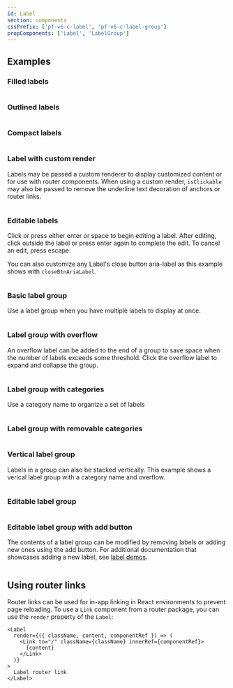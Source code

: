 ```yaml
---
id: Label
section: components
cssPrefix: ['pf-v6-c-label', 'pf-v6-c-label-group']
propComponents: ['Label', 'LabelGroup']
---
```



## Examples

### Filled labels

```ts file="LabelFilled.tsx"

```

### Outlined labels

```ts file="LabelOutline.tsx"

```

### Compact labels

```ts file="LabelCompact.tsx"

```

### Label with custom render

Labels may be passed a custom renderer to display customized content or for use with router components. When using a custom render, `isClickable` may also be passed to remove the underline text decoration of anchors or router links.

```ts file="LabelCustomRender.tsx"

```

### Editable labels

Click or press either enter or space to begin editing a label. After editing, click outside the label or press enter again to complete the edit. To cancel an edit, press escape.

You can also customize any Label's close button aria-label as this example shows with `closeBtnAriaLabel`.

```ts file="LabelEditable.tsx"

```

### Basic label group

Use a label group when you have multiple labels to display at once.

```ts file="LabelGroupBasic.tsx"

```

### Label group with overflow

An overflow label can be added to the end of a group to save space when the number of labels exceeds some threshold. Click the overflow label to expand and collapse the group.

```ts file="LabelGroupOverflow.tsx"

```

### Label group with categories

Use a category name to organize a set of labels

```ts file="LabelGroupCategory.tsx"

```

### Label group with removable categories

```ts file="LabelGroupCategoryRemovable.tsx"

```

### Vertical label group

Labels in a group can also be stacked vertically. This example shows a verical label group with a category name and overflow.

```ts file="LabelGroupVerticalCategoryOverflowRemovable.tsx"

```

### Editable label group

```ts file="LabelGroupEditableLabels.tsx"

```

### Editable label group with add button

The contents of a label group can be modified by removing labels or adding new ones using the add button. For additional documentation that showcases adding a new label, see [label demos](/components/label/react-demos).

```ts file="LabelGroupEditableAdd.tsx"

```

## Using router links

Router links can be used for in-app linking in React environments to prevent page reloading. To use a `Link` component from a router package, you can use the `render` property of the `Label`:

```
<Label
  render={({ className, content, componentRef }) => (
    <Link to="/" className={className} innerRef={componentRef}>
      {content}
    </Link>
  )}
>
  Label router link
</Label>
```
